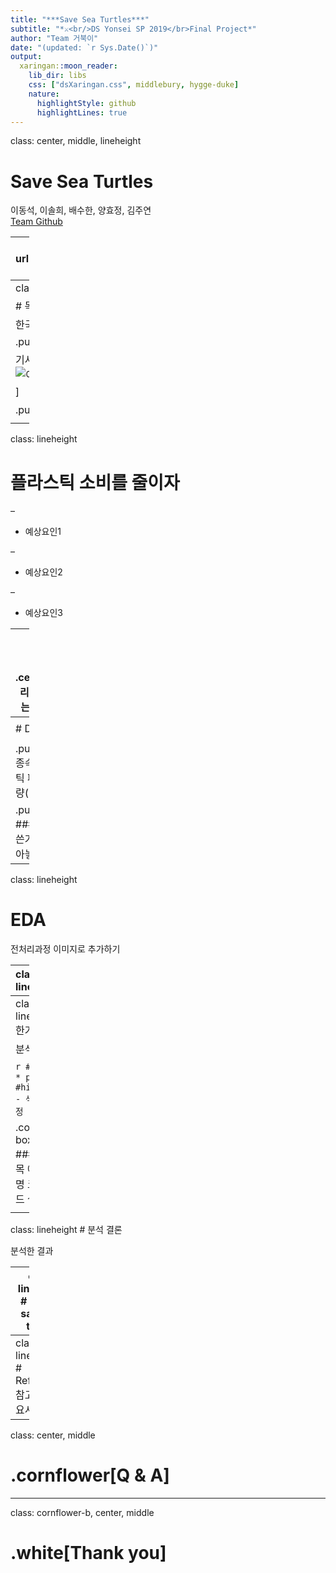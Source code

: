 ---
title: "***Save Sea Turtles***"
subtitle: "*⚔<br/>DS Yonsei SP 2019</br>Final Project*"
author: "Team 거북이"
date: "(updated: `r Sys.Date()`)"
output:
  xaringan::moon_reader:
    lib_dir: libs
    css: ["dsXaringan.css", middlebury, hygge-duke]
    nature:
      highlightStyle: github
      highlightLines: true
---
class: center, middle, lineheight

# Save Sea Turtles

이동석, 이솔희, 배수한, 양효정, 김주연   
[Team Github](https://github.com/joynkim525/ds_project_saveseaturtle)

---
class: inverse, center, top
background-image: url("https://raw.githubusercontent.com/joynkim525/ds_project_saveseaturtle/master/Medium_WW24369.jpg")
background-size: cover

<!---
이미지 추가할때 raw path 따야함(안 그러면 오류남) - github url blob 부분 raw로 바꿔 나오는 url 첨부
--->

# Why we have to save </br> sea turtles?

.footnote[
.white[
.bolder[
Image credit: © naturepl.com / Jordi Chias / WWF
]]]

<!---
여기서 거북이가 플라스틱 때문에 죽어가고 있다 설명
--->

---
class: lineheight

# 목표

한국에서 거북이를 위해 할 수 있는 일   

.pull-left[

기사 이미지 등등...</br>
![이미지 예시](https://www.sisapress.com/news/photo/201904/184380_89617_5743.jpg)

]

.pull-right[
.content-box[
이미지 설명 등
]]

<!---
세계 플라스틱 소비량 한국 순위.. 이런거 넣고 한국 위기의식 설명
기사사진 첨부해도 좋고
자료 모이는 거 봐서 바로바로 수정
--->

---
class: lineheight

# 플라스틱 소비를 줄이자

--

- 예상요인1

--

- 예상요인2

--

- 예상요인3

--
</br></br></br>
.center[.big[우리가 하려고 하는 목표 설명]]

<!--- 여기까지 서론 --->

---
<!--- 여기서부터 본론
r 코드와 결과물 이미지 첨부. --->

# Data

<!--- 모델링을 위해 사용한 데이터들 설명
어디서 받아왔는지... 뭐 이런것도 --->

.pull-left[
### 종속변수
플라스틱 폐기물 배출량(n년치)
]

.pull-right[
### 독립변수
쓴거 리스트 달아놓기
]

---
class: lineheight

# EDA

전처리과정 이미지로 추가하기

---
class: lineheight

# 한거 1

<!--- 처리 어떻게 했는지 r코드 첨부하기
한거 있으면 슬라이드 첨부해서 다 설명 --->
.pull-left[
.full-width[
```{r}
#예시 R 코드
plot(cars)
```
]]

.pull-right[
.content-box-yellow[ #### 코드 제목 예시
분석 설명 예시
- 왜 했는지
- 어떻게 했는지
- 뭘 알아냈는지... 등등
]
]

---
class: lineheight
# 한거 2

분석과정 넣기

```{r, eval=F}
#예시 R 코드
* plot(cars) #highlighting - 색상 변경 예정
```

.content-box-maya[
#### 코드 제목 예시
코드 설명   
코드 설명   
코드 설명   
]

<!--- 회귀분석? --->

---
class: lineheight
# 분석 결론

분석한 결과

---
class: lineheight
# How to save sea turtles

### .maya[현실 적용 방안]

어떻게 현실에 적용시킬 수 있을까

---
class: lineheight
# References
참고문헌 필요시 작성

---
class: center, middle

# .cornflower[Q & A]

---
class: cornflower-b, center, middle

# .white[Thank you]
